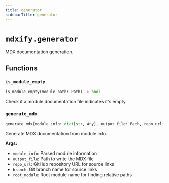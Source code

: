 ```yaml
---
title: generator
sidebarTitle: generator
---
```


# `mdxify.generator`


MDX documentation generation.

## Functions

### `is_module_empty` <sup><a href="https://github.com/zzstoatzz/mdxify/blob/main/src/mdxify/generator.py#L11" target="_blank"><Icon icon="github" style="width: 14px; height: 14px;" /></a></sup>

```python
is_module_empty(module_path: Path) -> bool
```


Check if a module documentation file indicates it's empty.


### `generate_mdx` <sup><a href="https://github.com/zzstoatzz/mdxify/blob/main/src/mdxify/generator.py#L23" target="_blank"><Icon icon="github" style="width: 14px; height: 14px;" /></a></sup>

```python
generate_mdx(module_info: dict[str, Any], output_file: Path, repo_url: Optional[str] = None, branch: str = 'main', root_module: Optional[str] = None, renderer: Optional[Renderer] = None) -> None
```


Generate MDX documentation from module info.

**Args:**
- `module_info`: Parsed module information
- `output_file`: Path to write the MDX file
- `repo_url`: GitHub repository URL for source links
- `branch`: Git branch name for source links
- `root_module`: Root module name for finding relative paths

